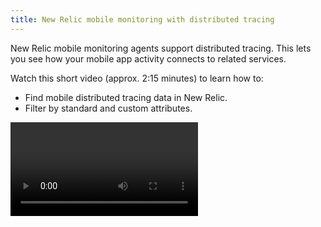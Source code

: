 ```yaml
---
title: New Relic mobile monitoring with distributed tracing
---
```

New Relic mobile monitoring agents support distributed tracing. This lets you see how your mobile app activity connects to related services.

Watch this short video (approx. 2:15 minutes) to learn how to:

* Find mobile distributed tracing data in New Relic.
* Filter by standard and custom attributes.

<Video id="tkAxeE5cT2Q" type="youtube" />

## Requirements [#requirements]

Here's what you need to use distributed tracing with New Relic mobile:

    * Android agent version 6.0.0 or higher
    * XCFramework agent version 7.3.0

## How to set up distributed tracing [#set-up-dt]

For mobile agents that support this feature, it’s enabled by default. 

### Disabling distributed tracing [#disable]

If you prefer to turn off distributed tracing, see the following:

    * [Android feature flag](/docs/mobile-monitoring/new-relic-mobile-android/api-guides/android-agent-configuration-feature-flags/#dt)
    * [iOS feature flag](/docs/mobile-monitoring/new-relic-mobile-ios/api-guides/ios-agent-configuration-feature-flags/#dt)

### Infinite Tracing [#infinite-tracing]

If your mobile apps have some downstream services that use the advanced type of distributed called Infinite Tracing, you should enable Infinite Tracing for your mobile apps. This ensures that your root span (the initiating mobile app) is included in the rest of the spans tracked by Infinite Tracing.

Infinite Tracing uses a trace observer in the cloud to collect all your trace spans. The trace observer uses [tail-based sampling](https://docs.newrelic.com/docs/distributed-tracing/concepts/how-new-relic-distributed-tracing-works/#tail-based) to sort through your traces. This means it waits until all your spans arrive before assembling them into traces. Then, it looks through all your traces to find the important ones. 

To set up Infinite Tracing, go to our [Infinite Tracing](/docs/distributed-tracing/infinite-tracing/set-trace-observer) documentation for steps to create a trace observer and to select which mobile apps (data sources) should send trace spans to New Relic.

## Find data [#find-data]

Mobile spans appear in any [New Relic distributed tracing UI](/docs/understand-dependencies/distributed-tracing/ui-data/additional-distributed-tracing-features-new-relic-one/) where those spans are part of a trace. 

Here are some tips for finding and querying data:

* You can find end-user-originating traces in any [New Relic One distributed tracing UI](/docs/understand-dependencies/distributed-tracing/ui-data/additional-distributed-tracing-features-new-relic-one).
* In the distributed tracing UI, end-user spans are indicated with the ![New Relic distributed tracing browser span icon](./images/mobile-icon.png "distributed-tracing-browser-span-icon.png") icon.
* To see a span's attributes, select [a span in the UI](/docs/apm/distributed-tracing/ui-data/understand-use-distributed-tracing-data#span-details).
* Spans are reported as [Span data](/attribute-dictionary/?event=Span), and can be [queried in New Relic](/docs/using-new-relic/data/understand-data/query-new-relic-data).
* Query tips:
  * Query by browser app name by setting `mobileApp.name` to the browser app name.
  * Query for traces containing at least one mobile app span with `mobileApp.name is not null`.
  * Query for traces containing at least one back-end app with `appName is not null`.
  * Query for traces containing both mobile and back-end spans by combining the two previous conditions.

## Troubleshooting [#troubleshooting]

If you don't see end-user spans, or are having other distributed tracing issues, see [Troubleshooting](/docs/apm/distributed-tracing/troubleshooting/troubleshooting-missing-trace-data#browser-data).
